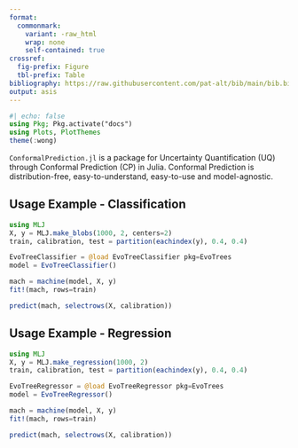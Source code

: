```yaml
---
format: 
  commonmark:
    variant: -raw_html
    wrap: none
    self-contained: true
crossref:
  fig-prefix: Figure
  tbl-prefix: Table
bibliography: https://raw.githubusercontent.com/pat-alt/bib/main/bib.bib
output: asis
---
```


```julia
#| echo: false
using Pkg; Pkg.activate("docs")
using Plots, PlotThemes
theme(:wong)
```

`ConformalPrediction.jl` is a package for Uncertainty Quantification (UQ) through Conformal Prediction (CP) in Julia. Conformal Prediction is distribution-free, easy-to-understand, easy-to-use and model-agnostic. 

## Usage Example - Classification

```julia
using MLJ
X, y = MLJ.make_blobs(1000, 2, centers=2)
train, calibration, test = partition(eachindex(y), 0.4, 0.4)
```

```julia
EvoTreeClassifier = @load EvoTreeClassifier pkg=EvoTrees
model = EvoTreeClassifier() 
```

```julia
mach = machine(model, X, y)
fit!(mach, rows=train)
```

```julia
predict(mach, selectrows(X, calibration))
```



## Usage Example - Regression

```julia
using MLJ
X, y = MLJ.make_regression(1000, 2)
train, calibration, test = partition(eachindex(y), 0.4, 0.4)
```

```julia
EvoTreeRegressor = @load EvoTreeRegressor pkg=EvoTrees
model = EvoTreeRegressor() 
```

```julia
mach = machine(model, X, y)
fit!(mach, rows=train)
```

```julia
predict(mach, selectrows(X, calibration))
```




